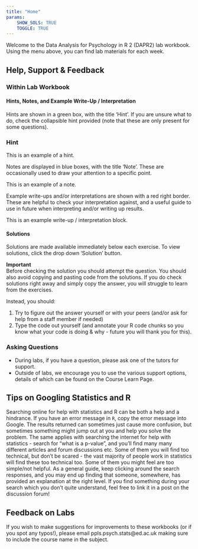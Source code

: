 ```yaml
---
title: "Home"
params: 
    SHOW_SOLS: TRUE
    TOGGLE: TRUE
---
```


Welcome to the Data Analysis for Psychology in R 2 (DAPR2) lab workbook. Using the menu above, you can find lab materials for each week. 

## Help, Support & Feedback

### Within Lab Workbook

#### Hints, Notes, and Example Write-Up / Interpretation

Hints are shown in a green box, with the title 'Hint'. If you are unsure what to do, check the collapsible hint provided (note that these are only present for some questions).

:::{.callout-tip appearance="simple" collapse="true"}

### Hint

This is an example of a hint.

:::

Notes are displayed in blue boxes, with the title 'Note'. These are occasionally used to draw your attention to a specific point. 

:::{.callout-note}

This is an example of a note.

:::

Example write-ups and/or interpretations are shown with a red right border. These are helpful to check your interpretation against, and a useful guide to use in future when interpreting and/or writing up results. 


::: {.callout-important icon=false appearance="minimal"}

This is an example write-up / interpretation block. 

:::

#### Solutions 

Solutions are made available immediately below each exercise. To view solutions, click the drop down 'Solution' button. 

__Important__
<br>
Before checking the solution you should attempt the question. You should also avoid copying and pasting code from the solutions. If you do check solutions right away and simply copy the answer, you will struggle to learn from the exercises. 

Instead, you should:

1. Try to figure out the answer yourself or with your peers (and/or ask for help from a staff member if needed)
2. Type the code out yourself (and annotate your R code chunks so you know what your code is doing & why - future you will thank you for this). 

### Asking Questions

- During labs, if you have a question, please ask one of the tutors for support. 
- Outside of labs, we encourage you to use the various support options, details of which can be found on the Course Learn Page.

## Tips on Googling Statistics and R
Searching online for help with statistics and R can be both a help and a hindrance.
If you have an error message in `R`, copy the error message into Google. The results returned can sometimes just cause more confusion, but sometimes something might jump out at you and help you solve the problem. The same applies with searching the internet for help with statistics - search for “what is a p-value”, and you’ll find many many different articles and forum discussions etc. Some of them you will find too technical, but don’t be scared - the vast majority of people work in statistics will find these too technical too. Some of them you might feel are too simple/not helpful. As a general guide, keep clicking around the search responses, and you may end up finding that someone, somewhere, has provided an explanation at the right level. If you find something during your search which you don’t quite understand, feel free to link it in a post on the discussion forum!

## Feedback on Labs
If you wish to make suggestions for improvements to these workbooks (or if you spot any typos!), please email ppls.psych.stats@ed.ac.uk making sure to include the course name in the subject.